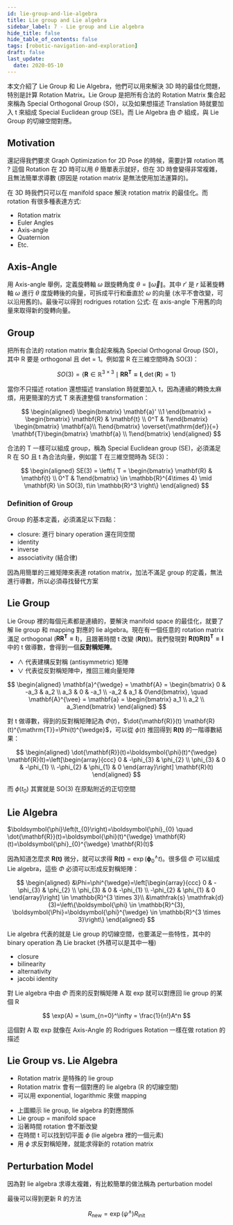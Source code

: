 ```yaml
---
id: lie-group-and-lie-algebra
title: Lie group and Lie algebra
sidebar_label: 7 - Lie group and Lie algebra
hide_title: false
hide_table_of_contents: false
tags: [robotic-navigation-and-exploration]
draft: false
last_update:
  date: 2020-05-10
---
```


本文介紹了 Lie Group 和 Lie Algebra，他們可以用來解決 3D 時的最佳化問題，特別是計算 Rotation Matrix。Lie Group 是把所有合法的 Rotation Matrix 集合起來稱為 Special Orthogonal Group (SO)，以及如果想描述 Translation 時就要加入 t 來組成 Special Euclidean group (SE)。而 Lie Algebra 由 $\Phi$ 組成，與 Lie Group 的切線空間對應。

## Motivation

還記得我們要求 Graph Optimization for 2D Pose 的時候，需要計算 rotation 嗎 ? 這個 Rotation 在 2D 時可以用 $\theta$ 簡單表示就好，但在 3D 時會變得非常複雜，且無法簡單求導數 (原因是 rotation matrix 是無法使用加法運算的)。

<fig
  src="/img/learning/robotic-navigation-and-exploration/07-lie-group-and-lie-algebra/graph_optimization_2d_error.png"
  caption="Graph Optimization for 2D Error"
/>

在 3D 時我們只可以在 manifold space 解決 rotation matrix 的最佳化。而 rotation 有很多種表達方式:

- Rotation matrix
- Euler Angles
- Axis-angle
- Quaternion
- Etc.

<fig
  src="/img/learning/robotic-navigation-and-exploration/07-lie-group-and-lie-algebra/manifold_space.png"
  caption="Manifold Space"
/>

## Axis-Angle

用 Axis-angle 舉例，定義旋轉軸 $\omega$ 跟旋轉角度 $\theta = \lVert \vec{\omega}\rVert$。其中 $r'$ 是 $r$ 延著旋轉軸 $\omega$ 進行 $\theta$ 度旋轉後的向量，可拆成平行和垂直於 $\omega$ 的向量 (水平不會改變，可以沿用舊的)。最後可以得到 rodrigues rotation 公式: 在 axis-angle 下用舊的向量來取得新的旋轉向量。

<fig
  src="/img/learning/robotic-navigation-and-exploration/07-lie-group-and-lie-algebra/axis_angle.png"
  caption="Axis-angle"
/>

## Group

把所有合法的 rotation matrix 集合起來稱為 Special Orthogonal Group (SO)，其中 R 要是 orthogonal 且 det = 1。例如當 R 在三維空間時為 SO(3)：

$$
SO(3) = \left\{ \mathbf{R}\in \mathbb{R}^{3\times3} \mid \mathbf{RR^T = I}, \det(\mathbf{R}) = 1 \right\}
$$

當你不只描述 rotation 還想描述 translation 時就要加入 t，因為連續的轉換太麻煩，用更簡潔的方式 T 來表達整個 transformation：

$$
\begin{aligned}
\begin{bmatrix} \mathbf{a}' \\1 \end{bmatrix}
= \begin{bmatrix} \mathbf{R} & \mathbf{t} \\ 0^T & 1\end{bmatrix}
\begin{bmatrix} \mathbf{a}\\ 1\end{bmatrix} \overset{\mathrm{def}}{=}
\mathbf{T}\begin{bmatrix} \mathbf{a} \\ 1\end{bmatrix}
\end{aligned}
$$

合法的 T 一樣可以組成 group，稱為 Special Euclidean group (SE)，必須滿足 R 在 SO 且 t 為合法向量，例如當 T 在三維空間時為 SE(3)：

$$
\begin{aligned}
SE(3) = \left\{ T = \begin{bmatrix} \mathbf{R} & \mathbf{t} \\ 0^T & 1\end{bmatrix} \in \mathbb{R}^{4\times 4} \mid
\mathbf{R} \in SO(3), t\in \mathbb{R}^3
  \right\}
\end{aligned}
$$

### Definition of Group

Group 的基本定義，必須滿足以下四點：

- closure: 進行 binary operation 還在同空間
- identity
- inverse
- associativity (結合律)

因為用簡單的三維矩陣來表達 rotation matrix，加法不滿足 group 的定義，無法進行導數，所以必須尋找替代方案

<fig
  src="/img/learning/robotic-navigation-and-exploration/07-lie-group-and-lie-algebra/interpolating_rotation_matrices.png"
  caption="Interpolating Rotation Matrices"
/>

## Lie Group

Lie Group 裡的每個元素都是連續的，要解決 manifold space 的最佳化，就要了解 lie group 和 mapping 對應的 lie algebra。現在有一個任意的 rotation matrix 滿足 orthogonal ($\mathbf{RR^T = I}$)，且跟著時間 t 改變 ($\mathbf{R(t)}$)。我們發現對 $\mathbf{R(t)R(t)^T = I}$ 中的 t 做導數，會得到一個**反對稱矩陣**。

- $\wedge$ 代表建構反對稱 (antisymmetric) 矩陣
- $\vee$ 代表從反對稱矩陣中，推回三維向量矩陣

$$
\begin{aligned}
\mathbf{a}^{\wedge} = \mathbf{A} = \begin{bmatrix} 0 & -a_3 & a_2 \\ a_3 & 0 & -a_1 \\ -a_2 & a_1 & 0\end{bmatrix},
\quad \mathbf{A}^{\vee} = \mathbf{a} = \begin{bmatrix} a_1 \\ a_2 \\ a_3\end{bmatrix}
\end{aligned}
$$

對 t 做導數，得到的反對稱矩陣記為 $\Phi(t)$，$\dot{\mathbf{R}}(t) \mathbf{R}(t)^{\mathrm{T}}=\Phi(t)^{\wedge}$，可以從 $\phi(t)$ 推回得到 $\mathbf{R(t)}$ 的一階導數結果：

$$
\begin{aligned}
\dot{\mathbf{R}}(t)=\boldsymbol{\phi}(t)^{\wedge} \mathbf{R}(t)=\left[\begin{array}{ccc}
0 & -\phi_{3} & \phi_{2} \\
\phi_{3} & 0 & -\phi_{1} \\
-\phi_{2} & \phi_{1} & 0
\end{array}\right] \mathbf{R}(t)
\end{aligned}
$$

而 $\phi(t_0)$ 其實就是 SO(3) 在原點附近的正切空間

## Lie Algebra

$\boldsymbol{\phi}\left(t_{0}\right)=\boldsymbol{\phi}_{0} \quad \dot{\mathbf{R}}(t)=\boldsymbol{\phi}(t)^{\wedge} \mathbf{R}(t)=\boldsymbol{\phi}_{0}^{\wedge} \mathbf{R}(t)$

因為知道怎麼求 $\mathbf{R(t)}$ 微分，就可以求得 $\mathbf{R(t)} = \exp (\boldsymbol{\phi}^\wedge_0 t)$。很多個 $\Phi$ 可以組成 Lie algebra，這些 $\Phi$ 必須可以形成反對稱矩陣：

$$
\begin{aligned}
&\Phi=\phi^{\wedge}=\left[\begin{array}{ccc}
0 & -\phi_{3} & \phi_{2} \\
\phi_{3} & 0 & -\phi_{1} \\
-\phi_{2} & \phi_{1} & 0
\end{array}\right] \in \mathbb{R}^{3 \times 3}\\
&\mathfrak{s} \mathfrak{d}(3)=\left\{\boldsymbol{\phi} \in \mathbb{R}^{3}, \boldsymbol{\Phi}=\boldsymbol{\phi}^{\wedge} \in \mathbb{R}^{3 \times 3}\right\}
\end{aligned}
$$

Lie algebra 代表的就是 Lie group 的切線空間，也要滿足一些特性，其中的 binary operation 為 Lie bracket (外積可以是其中一種)

- closure
- bilinearity
- alternativity
- jacobi identity

對 Lie algebra 中由 $\Phi$ 而來的反對稱矩陣 A 取 exp 就可以對應回 lie group 的某個 R

$$
\exp(A) = \sum_{n=0}^\infty = \frac{1}{n!}A^n
$$

這個對 A 取 exp 就像在 Axis-Angle 的 Rodrigues Rotation 一樣在做 rotation 的描述

## Lie Group vs. Lie Algebra

<fig
  src="/img/learning/robotic-navigation-and-exploration/07-lie-group-and-lie-algebra/lie_group_vs_lie_algebra.png"
  caption="Lie Group vs. Lie Algebra"
/>

- Rotation matrix 是特殊的 lie group
- Rotation matrix 會有一個對應的 lie algebra (R 的切線空間)
- 可以用 exponential, logarithmic 來做 mapping

<fig
  src="/img/learning/robotic-navigation-and-exploration/07-lie-group-and-lie-algebra/lie_group_vs_lie_algebra2.png"
  caption="Lie Group vs. Lie Algebra"
/>

- 上圖顯示 lie group, lie algebra 的對應關係
- Lie group = manifold space
- 沿著時間 rotation 會不斷改變
- 在時間 t 可以找到切平面 $\phi$ (lie algebra 裡的一個元素)
- 用 $\phi$ 求反對稱矩陣，就能求得新的 rotation matrix

## Perturbation Model

因為對 lie algebra 求導太複雜，有比較簡單的做法稱為 perturbation model

<fig
  src="/img/learning/robotic-navigation-and-exploration/07-lie-group-and-lie-algebra/perturbation_model.png"
  caption="Perturbation Model"
/>

最後可以得到更新 R 的方法

$$
R_{\text{new}} = \exp(\psi^{\wedge}) R_{\text{init}}
$$

